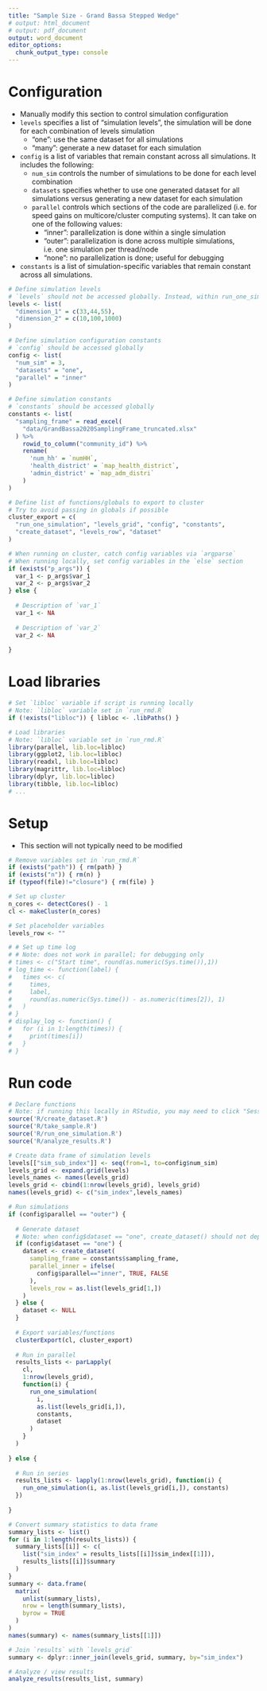 ```yaml
---
title: "Sample Size - Grand Bassa Stepped Wedge"
# output: html_document
# output: pdf_document
output: word_document
editor_options:
  chunk_output_type: console
---
```




# Configuration
- Manually modify this section to control simulation configuration
- `levels` specifies a list of "simulation levels", the simulation will be done for each combination of levels
simulation
    - "one": use the same dataset for all simulations
    - "many": generate a new dataset for each simulation
- `config` is a list of variables that remain constant across all simulations. It includes the following:
    - `num_sim` controls the number of simulations to be done for each level combination
    - `datasets` specifies whether to use one generated dataset for all simulations versus generating a new dataset for each simulation
    - `parallel` controls which sections of the code are parallelized (i.e. for speed gains on multicore/cluster computing systems). It can take on one of the following values:
        - "inner": parallelization is done within a single simulation
        - "outer": parallelization is done across multiple simulations, i.e. one simulation per thread/node
        - "none": no parallelization is done; useful for debugging
- `constants` is a list of simulation-specific variables that remain constant across all simulations.
```r

# Define simulation levels
# `levels` should not be accessed globally. Instead, within run_one_simulation(), call levels_row$dimension_1, etc.
levels <- list(
  "dimension_1" = c(33,44,55),
  "dimension_2" = c(10,100,1000)
)

# Define simulation configuration constants
# `config` should be accessed globally
config <- list(
  "num_sim" = 3,
  "datasets" = "one",
  "parallel" = "inner"
)

# Define simulation constants
# `constants` should be accessed globally
constants <- list(
  "sampling_frame" = read_excel(
    "data/GrandBassa2020SamplingFrame_truncated.xlsx"
  ) %>%
    rowid_to_column("community_id") %>%
    rename(
      'num_hh' = `numHH`,
      'health_district' = `map_health_district`,
      'admin_district' = `map_adm_distri`
    )
)

# Define list of functions/globals to export to cluster
# Try to avoid passing in globals if possible
cluster_export = c(
  "run_one_simulation", "levels_grid", "config", "constants",
  "create_dataset", "levels_row", "dataset"
)

# When running on cluster, catch config variables via `argparse`
# When running locally, set config variables in the `else` section
if (exists("p_args")) {
  var_1 <- p_args$var_1
  var_2 <- p_args$var_2
} else {
  
  # Description of `var_1`
  var_1 <- NA
  
  # Description of `var_2`
  var_2 <- NA
  
}

```



# Load libraries
```r

# Set `libloc` variable if script is running locally
# Note: `libloc` variable set in `run_rmd.R`
if (!exists("libloc")) { libloc <- .libPaths() }

# Load libraries
# Note: `libloc` variable set in `run_rmd.R`
library(parallel, lib.loc=libloc)
library(ggplot2, lib.loc=libloc)
library(readxl, lib.loc=libloc)
library(magrittr, lib.loc=libloc)
library(dplyr, lib.loc=libloc)
library(tibble, lib.loc=libloc)
# ...

```



# Setup
- This section will not typically need to be modified
```r

# Remove variables set in `run_rmd.R`
if (exists("path")) { rm(path) }
if (exists("n")) { rm(n) }
if (typeof(file)!="closure") { rm(file) }

# Set up cluster
n_cores <- detectCores() - 1
cl <- makeCluster(n_cores)

# Set placeholder variables
levels_row <- ""

# # Set up time log
# # Note: does not work in parallel; for debugging only
# times <- c("Start time", round(as.numeric(Sys.time()),1))
# log_time <- function(label) {
#   times <<- c(
#     times,
#     label,
#     round(as.numeric(Sys.time()) - as.numeric(times[2]), 1)
#   )
# }
# display_log <- function() {
#   for (i in 1:length(times)) {
#     print(times[i])
#   }
# }

```



# Run code
```r

# Declare functions
# Note: if running this locally in RStudio, you may need to click "Session" >> "Set Working Directory" >> "To Source File Location"
source('R/create_dataset.R')
source('R/take_sample.R')
source('R/run_one_simulation.R')
source('R/analyze_results.R')

# Create data frame of simulation levels
levels[["sim_sub_index"]] <- seq(from=1, to=config$num_sim)
levels_grid <- expand.grid(levels)
levels_names <- names(levels_grid)
levels_grid <- cbind(1:nrow(levels_grid), levels_grid)
names(levels_grid) <- c("sim_index",levels_names)

# Run simulations
if (config$parallel == "outer") {
  
  # Generate dataset
  # Note: when config$dataset == "one", create_dataset() should not depend on levels_grid
  if (config$dataset == "one") {
    dataset <- create_dataset(
      sampling_frame = constants$sampling_frame,
      parallel_inner = ifelse(
        config$parallel=="inner", TRUE, FALSE
      ),
      levels_row = as.list(levels_grid[1,])
    )
  } else {
    dataset <- NULL
  }
  
  # Export variables/functions
  clusterExport(cl, cluster_export)
  
  # Run in parallel
  results_lists <- parLapply(
    cl,
    1:nrow(levels_grid),
    function(i) {
      run_one_simulation(
        i,
        as.list(levels_grid[i,]),
        constants,
        dataset
      )
    }
  )
  
} else {
  
  # Run in series
  results_lists <- lapply(1:nrow(levels_grid), function(i) {
    run_one_simulation(i, as.list(levels_grid[i,]), constants)
  })
  
}

# Convert summary statistics to data frame
summary_lists <- list()
for (i in 1:length(results_lists)) {
  summary_lists[[i]] <- c(
    list("sim_index" = results_lists[[i]]$sim_index[[1]]),
    results_lists[[i]]$summary
  )
}
summary <- data.frame(
  matrix(
    unlist(summary_lists),
    nrow = length(summary_lists),
    byrow = TRUE
  )
)
names(summary) <- names(summary_lists[[1]])

# Join `results` with `levels_grid`
summary <- dplyr::inner_join(levels_grid, summary, by="sim_index")

# Analyze / view results
analyze_results(results_list, summary)

```
